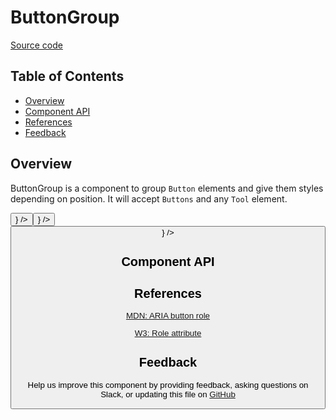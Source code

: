 
# ButtonGroup

[Source code](https://github.com/leemonade/bubbles/tree/main/packages/editors/src/form/ButtonGroup/ButtonGroup.js)

## Table of Contents

<!-- START doctoc generated TOC please keep comment here to allow auto update -->
<!-- DON'T EDIT THIS SECTION, INSTEAD RE-RUN doctoc TO UPDATE -->

- [Overview](#overview)
- [Component API](#component-api)
- [References](#references)
- [Feedback](#feedback)

## Overview

ButtonGroup is a component to group `Button` elements and give them styles depending on position. It will accept `Buttons` and any `Tool` element.

<ThemeProvider>
  <ButtonGroup>
    <Button label="Button 1" icon={<StarIcon />} />
    <Button label="Button 2" icon={<LadybugIcon />} />
    <Button label="Button 3" icon={<LikeIcon />} />
  </ButtonGroup>
</ThemeProvider>

## Component API

<Preview>
  <Story id="atom-form-buttongroup--playground" />
</Preview>

<Props of={ButtonGroup} />

## References

[MDN: ARIA button role](https://developer.mozilla.org/en-US/docs/Web/Accessibility/ARIA/Roles/button_role)

[W3: Role attribute](https://www.w3.org/WAI/PF/HTML/wiki/RoleAttribute)

## Feedback

Help us improve this component by providing feedback, asking questions on Slack, or updating this file on
[GitHub](https://github.com/leemonade/bubbles/edit/main/packages/editors/src/form/ButtonGroup/ButtonGroup.mdx)
